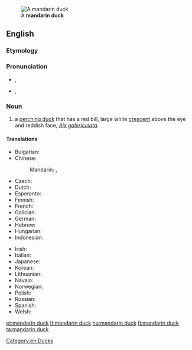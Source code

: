 [[Image:Mandarin.duck.arp.jpg|thumb|A '''mandarin duck''']]
==English==

===Etymology===
{{rfe}}

===Pronunciation===
* {{a|UK}} {{IPA|/ˈmændərɪn dʌk/}}, {{X-SAMPA|/"m{nd@rIn dVk/}}
* {{a|US}} {{IPA|/ˈmændərɪn dʌk/}}, {{X-SAMPA|/"m{nd@rIn dVk/}}
*: {{rhymes|ʌk}}

===Noun===
{{wikipedia}}
{{en-noun|head=[[mandarin]] [[duck]]}}

# a [[perching duck]] that has a red bill, large white [[crescent]] above the eye and reddish face, ''[[Aix galericulata]]''.

====Translations====
{{trans-top|bird}}
* Bulgarian: {{t|bg|мандаринка|tr=mandarinka|f}}
* Chinese: 
*:Mandarin: {{t|cmn|鴛鴦}}, {{t|cmn|鸳鸯|tr=yuān yāng}}
* Czech: {{t-|cs|kachnička mandarinská|f}}
* Dutch: {{t|nl|mandarijneend}}
* Esperanto: {{t|eo|mandarenanaso}}
* Finnish: {{t|fi|mandariinisorsa}}
* French: {{t|fr|canard mandarin|m}}
* Galician: {{t|gl|pato mandarín|m}}
* German: {{t+|de|Mandarinente|f}}
* Hebrew: {{t|he|מנדרין סיני|tr=mandarin sini|m}}
* Hungarian: {{t+|hu|mandarinréce}}
* Indonesian: {{t|id|bebek mandarin}}
{{trans-mid}}
* Irish: {{t-|ga|lacha mhandrach|f}}
* Italian: {{t-|it|anatra mandarina|f}}
* Japanese: {{t|ja|オシドリ|tr=oshidori}}
* Korean: {{t|ko|원앙|tr=weonang}}
* Lithuanian: {{t+|lt|mandarininė antis}}
* Navajo: {{tø|nv|Náátsʼózídę́ę́ʼ naalʼeełí}}
* Norwegian: {{t|no|mandarinand}}
* Polish: {{t+|pl|mandarynka|f}}
* Russian: {{t+|ru|мандаринка|f}}
* Spanish: {{t|es|pato mandarín|m}}
* Welsh: {{t|cy|hwyaden gribog}}
{{trans-bottom}}

[[Category:en:Ducks]]

[[et:mandarin duck]]
[[lt:mandarin duck]]
[[hu:mandarin duck]]
[[fi:mandarin duck]]
[[ta:mandarin duck]]